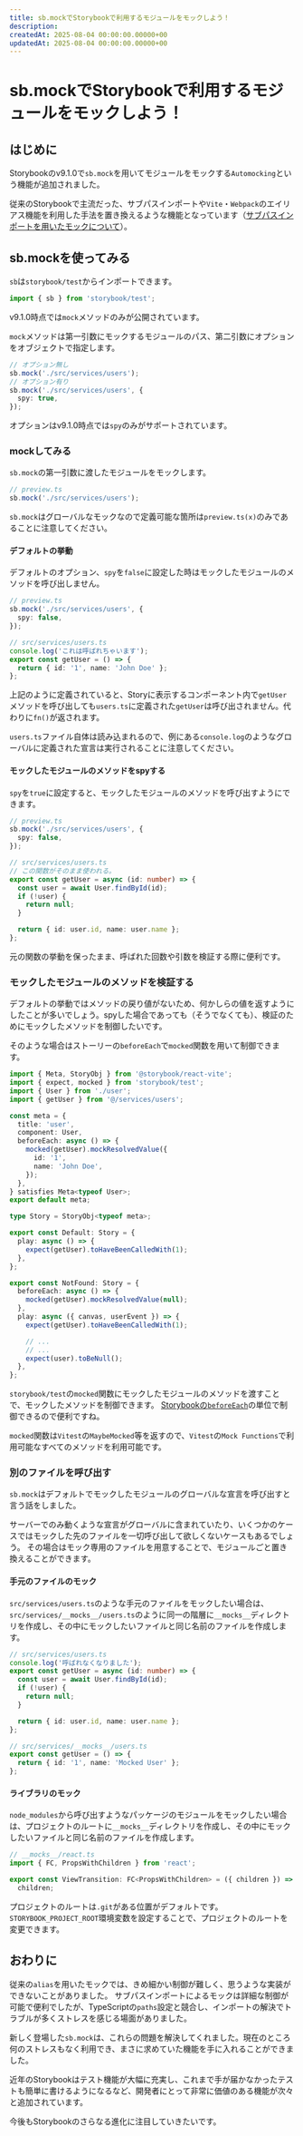 ```yaml
---
title: sb.mockでStorybookで利用するモジュールをモックしよう！
description:
createdAt: 2025-08-04 00:00:00.00000+00
updatedAt: 2025-08-04 00:00:00.00000+00
---
```



# sb.mockでStorybookで利用するモジュールをモックしよう！

## はじめに

Storybookのv9.1.0で`sb.mock`を用いてモジュールをモックする`Automocking`という機能が追加されました。

<LinkCard href="https://github.com/storybookjs/storybook/releases/tag/v9.1.0" />

従来のStorybookで主流だった、サブパスインポートや`Vite`・`Webpack`のエイリアス機能を利用した手法を置き換えるような機能となっています（[サブパスインポートを用いたモックについて](https://storybook.js.org/blog/type-safe-module-mocking/)）。

## sb.mockを使ってみる

`sb`は`storybook/test`からインポートできます。

```ts
import { sb } from 'storybook/test';
```

v9.1.0時点では`mock`メソッドのみが公開されています。

`mock`メソッドは第一引数にモックするモジュールのパス、第二引数にオプションをオブジェクトで指定します。

```ts
// オプション無し
sb.mock('./src/services/users');
// オプション有り
sb.mock('./src/services/users', {
  spy: true,
});
```

オプションはv9.1.0時点では`spy`のみがサポートされています。

### mockしてみる

`sb.mock`の第一引数に渡したモジュールをモックします。

```ts
// preview.ts
sb.mock('./src/services/users');
```

`sb.mock`はグローバルなモックなので定義可能な箇所は`preview.ts(x)`のみであることに注意してください。

#### デフォルトの挙動

デフォルトのオプション、`spy`を`false`に設定した時はモックしたモジュールのメソッドを呼び出しません。

```ts
// preview.ts
sb.mock('./src/services/users', {
  spy: false,
});

// src/services/users.ts
console.log('これは呼ばれちゃいます');
export const getUser = () => {
  return { id: '1', name: 'John Doe' };
};
```

上記のように定義されていると、Storyに表示するコンポーネント内で`getUser`メソッドを呼び出しても`users.ts`に定義された`getUser`は呼び出されません。代わりに`fn()`が返されます。

`users.ts`ファイル自体は読み込まれるので、例にある`console.log`のようなグローバルに定義された宣言は実行されることに注意してください。

#### モックしたモジュールのメソッドをspyする

`spy`を`true`に設定すると、モックしたモジュールのメソッドを呼び出すようにできます。

```ts
// preview.ts
sb.mock('./src/services/users', {
  spy: false,
});

// src/services/users.ts
// この関数がそのまま使われる。
export const getUser = async (id: number) => {
  const user = await User.findById(id);
  if (!user) {
    return null;
  }

  return { id: user.id, name: user.name };
};
```

元の関数の挙動を保ったまま、呼ばれた回数や引数を検証する際に便利です。

### モックしたモジュールのメソッドを検証する

デフォルトの挙動ではメソッドの戻り値がないため、何かしらの値を返すようにしたことが多いでしょう。spyした場合であっても（そうでなくても）、検証のためにモックしたメソッドを制御したいです。

そのような場合はストーリーの`beforeEach`で`mocked`関数を用いて制御できます。

```ts
import { Meta, StoryObj } from '@storybook/react-vite';
import { expect, mocked } from 'storybook/test';
import { User } from './user';
import { getUser } from '@/services/users';

const meta = {
  title: 'user',
  component: User,
  beforeEach: async () => {
    mocked(getUser).mockResolvedValue({
      id: '1',
      name: 'John Doe',
    });
  },
} satisfies Meta<typeof User>;
export default meta;

type Story = StoryObj<typeof meta>;

export const Default: Story = {
  play: async () => {
    expect(getUser).toHaveBeenCalledWith(1);
  },
};

export const NotFound: Story = {
  beforeEach: async () => {
    mocked(getUser).mockResolvedValue(null);
  },
  play: async ({ canvas, userEvent }) => {
    expect(getUser).toHaveBeenCalledWith(1);

    // ...
    // ...
    expect(user).toBeNull();
  },
};
```

`storybook/test`の`mocked`関数にモックしたモジュールのメソッドを渡すことで、モックしたメソッドを制御できます。
[Storybookの`beforeEach`](https://storybook.js.org/docs/writing-tests/interaction-testing#beforeeach)の単位で制御できるので便利ですね。

`mocked`関数は`Vitest`の`MaybeMocked`等を返すので、`Vitest`の`Mock Functions`で利用可能なすべてのメソッドを利用可能です。

### 別のファイルを呼び出す

`sb.mock`はデフォルトでモックしたモジュールのグローバルな宣言を呼び出すと言う話をしました。

サーバーでのみ動くような宣言がグローバルに含まれていたり、いくつかのケースではモックした先のファイルを一切呼び出して欲しくないケースもあるでしょう。
その場合はモック専用のファイルを用意することで、モジュールごと置き換えることができます。

#### 手元のファイルのモック

`src/services/users.ts`のような手元のファイルをモックしたい場合は、`src/services/__mocks__/users.ts`のように同一の階層に`__mocks__`ディレクトリを作成し、その中にモックしたいファイルと同じ名前のファイルを作成します。

```ts
// src/services/users.ts
console.log('呼ばれなくなりました');
export const getUser = async (id: number) => {
  const user = await User.findById(id);
  if (!user) {
    return null;
  }

  return { id: user.id, name: user.name };
};

// src/services/__mocks__/users.ts
export const getUser = () => {
  return { id: '1', name: 'Mocked User' };
};
```

#### ライブラリのモック

`node_modules`から呼び出すようなパッケージのモジュールをモックしたい場合は、プロジェクトのルートに`__mocks__`ディレクトリを作成し、その中にモックしたいファイルと同じ名前のファイルを作成します。

```ts
// __mocks__/react.ts
import { FC, PropsWithChildren } from 'react';

export const ViewTransition: FC<PropsWithChildren> = ({ children }) =>
  children;
```

プロジェクトのルートは`.git`がある位置がデフォルトです。`STORYBOOK_PROJECT_ROOT`環境変数を設定することで、プロジェクトのルートを変更できます。

## おわりに

従来の`alias`を用いたモックでは、きめ細かい制御が難しく、思うような実装ができないことがありました。
サブパスインポートによるモックは詳細な制御が可能で便利でしたが、TypeScriptの`paths`設定と競合し、インポートの解決でトラブルが多くストレスを感じる場面がありました。

新しく登場した`sb.mock`は、これらの問題を解決してくれました。現在のところ何のストレスもなく利用でき、まさに求めていた機能を手に入れることができました。

近年のStorybookはテスト機能が大幅に充実し、これまで手が届かなかったテストも簡単に書けるようになるなど、開発者にとって非常に価値のある機能が次々と追加されています。

今後もStorybookのさらなる進化に注目していきたいです。
